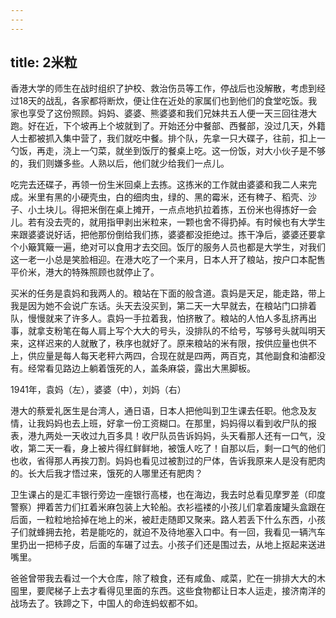 ```yaml
---
---
---
```

title: 2米粒
---




香港大学的师生在战时组织了护校、救治伤员等工作，停战后也没解散，考虑到经过18天的战乱，各家都将断炊，便让住在近处的家属们也到他们的食堂吃饭。我家也享受了这份照顾。妈妈、婆婆、熊婆婆和我们兄妹共五人便一天三回往港大跑。好在近，下个坡再上个坡就到了。开始还分中餐部、西餐部，没过几天，外籍人士都被抓入集中营了，我们就吃中餐。排个队，先拿一只大碟子，往前，扣上一勺饭，再走，浇上一勺菜，就坐到饭厅的餐桌上吃。这一份饭，对大小伙子是不够的，我们则嫌多些。人熟以后，他们就少给我们一点儿。

吃完去还碟子，再领一份生米回桌上去拣。这拣米的工作就由婆婆和我二人来完成。米里有黑的小硬壳虫，白的细肉虫，绿的、黑的霉米，还有稗子、稻壳、沙子、小土块儿。得把米倒在桌上摊开，一点点地扒拉着拣，五份米也得拣好一会儿。若有没去壳的，就用指甲剥出米粒来，一颗也舍不得扔掉。有时候也有大学生来跟婆婆说好话，把他那份倒给我们拣，婆婆都没拒绝过。拣干净后，婆婆还要拿个小簸箕簸一遍，绝对可以食用才去交回。饭厅的服务人员也都是大学生，对我们这一老一小总是笑脸相迎。在港大吃了一个来月，日本人开了粮站，按户口本配售平价米，港大的特殊照顾也就停止了。

买米的任务是袁妈和我两人的。粮站在下面的般含道。袁妈是天足，能走路，带上我是因为她不会说广东话。头天去没买到，第二天一大早就去，在粮站门口排着队，慢慢就来了许多人。袁妈一手拉着我，怕挤散了。粮站的人怕人多乱挤再出事，就拿支粉笔在每人肩上写个大大的号头，没排队的不给号，写够号头就叫明天来，这样迟来的人就散了，秩序也就好了。原来粮站的米有限，按供应量也供不上，供应量是每人每天老秤六两四，合现在就是四两，两百克，其他副食和油都没有。经常看见路边上躺着饿死的人，盖条麻袋，露出大黑脚板。



1941年，袁妈（左），婆婆（中），刘妈（右）

港大的蔡爱礼医生是台湾人，通日语，日本人把他叫到卫生课去任职。他念及友情，让我妈妈也去上班，好拿一份工资糊口。在那里，妈妈得以看到收尸队的报表，港九两处一天收过九百多具！收尸队员告诉妈妈，头天看那人还有一口气，没收，第二天一看，身上被片得红鲜鲜地，被饿人吃了！自那以后，剩一口气的他们也收，省得那人再挨刀割。妈妈也看见过被割过的尸体，告诉我原来人是没有肥肉的。长大后我才悟过来，饿死的人哪里还有肥肉？

卫生课占的是汇丰银行旁边一座银行高楼，也在海边，我去时总看见摩罗差（印度警察）押着苦力们扛着米麻包装上大轮船。衣衫褴褛的小孩儿们拿着废罐头盒跟在后面，一粒粒地拾掉在地上的米，被赶走随即又聚来。路人若丢下什么东西，小孩子们就蜂拥去抢，若是能吃的，就迫不及待地塞入口中。有一回，我看见一辆汽车里扔出一把柿子皮，后面的车碾了过去。小孩子们还是围过去，从地上抠起来送进嘴里。

爸爸曾带我去看过一个大仓库，除了粮食，还有咸鱼、咸菜，贮在一排排大大的木囤里，要爬梯子上去才看得见里面的东西。这些食物都让日本人运走，接济南洋的战场去了。铁蹄之下，中国人的命连蚂蚁都不如。